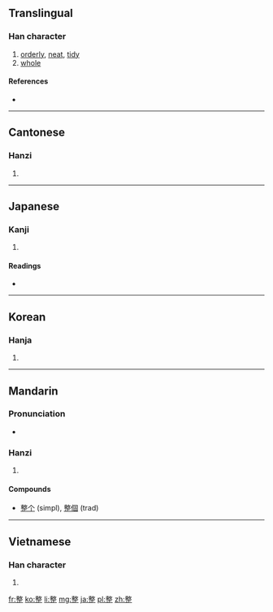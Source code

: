 ==Translingual==
{{stroke order|strokes=16}}

===Han character===
{{Han char|rn=66|rad=攴|as=11|sn=16|four=5810<sub>1</sub>|canj=木大一卜一 (DKMYM)|ids=⿱敕正}}

# [[orderly]], [[neat]], [[tidy]]
# [[whole]]

====References====
* {{Han ref|kx=0475.321|dkj=13394|hdz=21477.080|uh=6574|ud=25972|bh=BEE3|bd=48867}}

----

==Cantonese==

===Hanzi===
{{yue-hanzi|jyut=|y=jing2}}

# {{defn|lang=yue|sort=攴11}}

----

==Japanese==

===Kanji===
{{ja-kanji|grade=3|rs=攴11}}

# {{defn|lang=ja|sort=攴11}}

====Readings====
* {{ja-readings|on=[[せい]] (sei)|kun=[[ととのえる]] (totonoeru), [[ととのう]] (totonou)}}

----

==Korean==

===Hanja===
{{ko-hanja|hangeul=정|eumhun=가지런할|rv=jeong|mr=chŏng|y=ceng}}

# {{defn|lang=ko|sort=攴11}}

----

==Mandarin==

===Pronunciation===
* {{audio|Zh-zheng.ogg|Audio}}

===Hanzi===
{{cmn-hanzi|pin=[[zhěng]] ([[zheng3]])|wg=cheng<sup>3</sup>}}

# {{defn|lang=cmn|sort=攴11}}

====Compounds====
* [[整个]] (simpl), [[整個]] (trad)

----

==Vietnamese==

===Han character===
{{vi-hantu|[[chỉnh]], [[chệnh]], [[chểnh]], [[xiềng]]|rs=攴11}}

# {{defn|lang=vi|sort=攴11}}

[[fr:整]]
[[ko:整]]
[[li:整]]
[[mg:整]]
[[ja:整]]
[[pl:整]]
[[zh:整]]